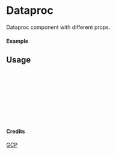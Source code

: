 
<Meta of={Dataproc} title="GCP/Dataproc" />

# Dataproc

Dataproc component with different props.

#### Example

<Canvas of={Dataproc.Primary} />

## Usage

```ts
import { Dataproc } from "yadl-ui";

const Example = () => {
  return (
      <Dataproc />
  );
};

export default Example;
```

#### Credits
[GCP](https://cloud.google.com/icons)
